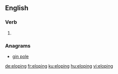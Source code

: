 
==English==

===Verb===
{{head|en|present participle}}

# {{present participle of|elope|lang=en|nocat=1}}

===Anagrams===
* [[gin pole#English|gin pole]]

[[de:eloping]]
[[fr:eloping]]
[[ku:eloping]]
[[hu:eloping]]
[[vi:eloping]]
